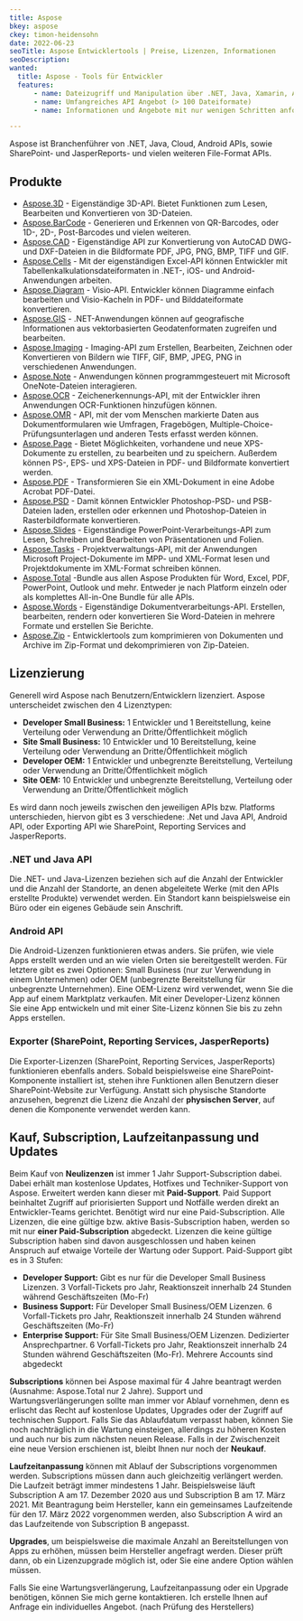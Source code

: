 ```yaml
---
title: Aspose
bkey: aspose
ckey: timon-heidensohn
date: 2022-06-23
seoTitle: Aspose Entwicklertools | Preise, Lizenzen, Informationen
seoDescription:
wanted:
  title: Aspose - Tools für Entwickler
  features:
      - name: Dateizugriff und Manipulation über .NET, Java, Xamarin, Android, C++, SharePoint, Reporting Services & JasperReports
      - name: Umfangreiches API Angebot (> 100 Dateiformate)
      - name: Informationen und Angebote mit nur wenigen Schritten anfordern

---
```




<Intro>

 Aspose ist Branchenführer von .NET, Java, Cloud, Android APIs, sowie SharePoint- und JasperReports- und vielen weiteren File-Format APIs.

</Intro>

<TOC />


## Produkte

- [Aspose.3D](/hersteller/aspose/3d/) - Eigenständige 3D-API. Bietet Funktionen zum Lesen, Bearbeiten und Konvertieren von 3D-Dateien.
- [Aspose.BarCode](/hersteller/aspose/barcode/) - Generieren und Erkennen von QR-Barcodes, oder 1D-, 2D-, Post-Barcodes und vielen weiteren.
- [Aspose.CAD](/hersteller/aspose/cad/) - Eigenständige API zur Konvertierung von AutoCAD DWG- und DXF-Dateien in die Bildformate PDF, JPG, PNG, BMP, TIFF und GIF.
- [Aspose.Cells](/hersteller/aspose/cells/) - Mit der eigenständigen Excel-API können Entwickler mit Tabellenkalkulationsdateiformaten in .NET-, iOS- und Android-Anwendungen arbeiten.
- [Aspose.Diagram](/hersteller/aspose/diagram/) - Visio-API. Entwickler können Diagramme einfach bearbeiten und Visio-Kacheln in PDF- und Bilddateiformate konvertieren.
- [Aspose.GIS](/hersteller/aspose/gis/) - .NET-Anwendungen können auf geografische Informationen aus vektorbasierten Geodatenformaten zugreifen und bearbeiten.
- [Aspose.Imaging](/hersteller/aspose/imaging/) - Imaging-API zum Erstellen, Bearbeiten, Zeichnen oder Konvertieren von Bildern wie TIFF, GIF, BMP, JPEG, PNG in verschiedenen Anwendungen.
- [Aspose.Note](/hersteller/aspose/note/) - Anwendungen können programmgesteuert mit Microsoft OneNote-Dateien interagieren.
- [Aspose.OCR](/hersteller/aspose/ocr/) - Zeichenerkennungs-API, mit der Entwickler ihren Anwendungen OCR-Funktionen hinzufügen können.
- [Aspose.OMR](/hersteller/aspose/omr/) - API, mit der vom Menschen markierte Daten aus Dokumentformularen wie Umfragen, Fragebögen, Multiple-Choice-Prüfungsunterlagen und anderen Tests erfasst werden können.
- [Aspose.Page](/hersteller/aspose/page/) - Bietet Möglichkeiten, vorhandene und neue XPS-Dokumente zu erstellen, zu bearbeiten und zu speichern. Außerdem können PS-, EPS- und XPS-Dateien in PDF- und Bildformate konvertiert werden.
- [Aspose.PDF](/hersteller/aspose/pdf/) - Transformieren Sie ein XML-Dokument in eine Adobe Acrobat PDF-Datei.
- [Aspose.PSD](/hersteller/aspose/psd/) - Damit können Entwickler Photoshop-PSD- und PSB-Dateien laden, erstellen oder erkennen und Photoshop-Dateien in Rasterbildformate konvertieren.
- [Aspose.Slides](/hersteller/aspose/slides/) - Eigenständige PowerPoint-Verarbeitungs-API zum Lesen, Schreiben und Bearbeiten von Präsentationen und Folien.
- [Aspose.Tasks](/hersteller/aspose/tasks/) - Projektverwaltungs-API, mit der Anwendungen Microsoft Project-Dokumente im MPP- und XML-Format lesen und Projektdokumente im XML-Format schreiben können.
- [Aspose.Total](/hersteller/aspose/total/) -Bundle aus allen Aspose Produkten für Word, Excel, PDF, PowerPoint, Outlook und mehr. Entweder je nach Platform einzeln oder als komplettes All-in-One Bundle für alle APIs.
- [Aspose.Words](/hersteller/aspose/words/) - Eigenständige Dokumentverarbeitungs-API. Erstellen, bearbeiten, rendern oder konvertieren Sie Word-Dateien in mehrere Formate und erstellen Sie Berichte.
- [Aspose.Zip](/hersteller/aspose/zip/) - Entwicklertools zum komprimieren von Dokumenten und Archive im Zip-Format und dekomprimieren von Zip-Dateien.

## Lizenzierung

<ArrowList>

Generell wird Aspose nach Benutzern/Entwicklern lizenziert. Aspose unterscheidet zwischen den 4 Lizenztypen:

- **Developer Small Business:** 1 Entwickler und 1 Bereitstellung, keine Verteilung oder Verwendung an Dritte/Öffentlichkeit möglich
- **Site Small Business:** 10 Entwickler und 10 Bereitstellung, keine Verteilung oder Verwendung an Dritte/Öffentlichkeit möglich
- **Developer OEM:** 1 Entwickler und unbegrenzte Bereitstellung, Verteilung oder Verwendung an Dritte/Öffentlichkeit möglich
- **Site OEM:** 10 Entwickler und unbegrenzte Bereitstellung, Verteilung oder Verwendung an Dritte/Öffentlichkeit möglich

Es wird dann noch jeweils zwischen den jeweiligen APIs bzw. Platforms unterschieden, hiervon gibt es 3 verschiedene: .Net und Java API, Android API, oder Exporting API wie SharePoint, Reporting Services and JasperReports.

</ArrowList>

### .NET und Java API

Die .NET- und Java-Lizenzen beziehen sich auf die Anzahl der Entwickler und die Anzahl der Standorte, an denen abgeleitete Werke (mit den APIs erstellte Produkte) verwendet werden. Ein Standort kann beispielsweise ein Büro oder ein eigenes Gebäude sein Anschrift.

### Android API

Die Android-Lizenzen funktionieren etwas anders. Sie prüfen, wie viele Apps erstellt werden und an wie vielen Orten sie bereitgestellt werden. Für letztere gibt es zwei Optionen: Small Business (nur zur Verwendung in einem Unternehmen) oder OEM (unbegrenzte Bereitstellung für unbegrenzte Unternehmen). Eine OEM-Lizenz wird verwendet, wenn Sie die App auf einem Marktplatz verkaufen. Mit einer Developer-Lizenz können Sie eine App entwickeln und mit einer Site-Lizenz können Sie bis zu zehn Apps erstellen.

### Exporter (SharePoint, Reporting Services, JasperReports)

Die Exporter-Lizenzen (SharePoint, Reporting Services, JasperReports) funktionieren ebenfalls anders. Sobald beispielsweise eine SharePoint-Komponente installiert ist, stehen ihre Funktionen allen Benutzern dieser SharePoint-Website zur Verfügung. Anstatt sich physische Standorte anzusehen, begrenzt die Lizenz die Anzahl der **physischen Server**, auf denen die Komponente verwendet werden kann.

## Kauf, Subscription, Laufzeitanpassung und Updates

Beim Kauf von **Neulizenzen** ist immer 1 Jahr Support-Subscription dabei. Dabei erhält man kostenlose Updates, Hotfixes und Techniker-Support von Aspose. Erweitert werden kann dieser mit **Paid-Support**. Paid Support beinhaltet Zugriff auf priorisierten Support und Notfälle werden direkt an Entwickler-Teams gerichtet. Benötigt wird nur eine Paid-Subscription. Alle Lizenzen, die eine gültige bzw. aktive Basis-Subscription haben, werden so mit nur **einer Paid-Subscription** abgedeckt. Lizenzen die keine gültige Subscription haben sind davon ausgeschlossen und haben keinen Anspruch auf etwaige Vorteile der Wartung oder Support. Paid-Support gibt es in 3 Stufen:

<ArrowList>

- **Developer Support:** Gibt es nur für die Developer Small Business Lizenzen. 3 Vorfall-Tickets pro Jahr, Reaktionszeit innerhalb 24 Stunden während Geschäftszeiten (Mo-Fr)
- **Business Support:** Für Developer Small Business/OEM Lizenzen. 6 Vorfall-Tickets pro Jahr, Reaktionszeit innerhalb 24 Stunden während Geschäftszeiten (Mo-Fr)
- **Enterprise Support:** Für Site Small Business/OEM Lizenzen. Dedizierter Ansprechpartner. 6 Vorfall-Tickets pro Jahr, Reaktionszeit innerhalb 24 Stunden während Geschäftszeiten (Mo-Fr). Mehrere Accounts sind abgedeckt

</ArrowList>

**Subscriptions** können bei Aspose maximal für 4 Jahre beantragt werden (Ausnahme: Aspose.Total nur 2 Jahre). Support und Wartungsverlängerungen sollte man immer vor Ablauf vornehmen, denn es erlischt das Recht auf kostenlose Updates, Upgrades oder der Zugriff auf technischen Support. Falls Sie das Ablaufdatum verpasst haben, können Sie noch nachträglich in die Wartung einsteigen, allerdings zu höheren Kosten und auch nur bis zum nächsten neuen Release. Falls in der Zwischenzeit eine neue Version erschienen ist, bleibt Ihnen nur noch der **Neukauf**.

**Laufzeitanpassung** können mit Ablauf der Subscriptions vorgenommen werden. Subscriptions müssen dann auch gleichzeitig verlängert werden. Die Laufzeit beträgt immer mindestens 1 Jahr. Beispielsweise läuft Subscription A am 17. Dezember 2020 aus und Subscription B am 17. März 2021. Mit Beantragung beim Hersteller, kann ein gemeinsames Laufzeitende für den 17. März 2022 vorgenommen werden, also Subscription A wird an das Laufzeitende von Subscription B angepasst.

**Upgrades**, um beispielsweise die maximale Anzahl an Bereitstellungen von Apps zu erhöhen, müssen beim Hersteller angefragt werden. Dieser prüft dann, ob ein Lizenzupgrade möglich ist, oder Sie eine andere Option wählen müssen.

<Info>

Falls Sie eine Wartungsverlängerung, Laufzeitanpassung oder ein Upgrade benötigen, können Sie mich gerne kontaktieren. Ich erstelle Ihnen auf Anfrage ein individuelles Angebot. (nach Prüfung des Herstellers)

</Info>
